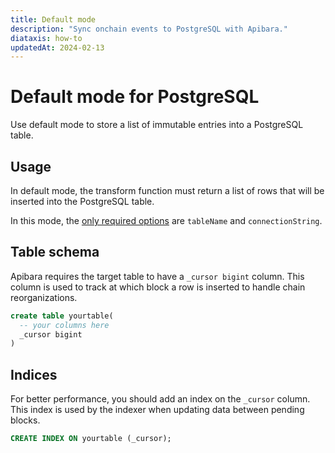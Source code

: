 ```yaml
---
title: Default mode
description: "Sync onchain events to PostgreSQL with Apibara."
diataxis: how-to
updatedAt: 2024-02-13
---
```


# Default mode for PostgreSQL

Use default mode to store a list of immutable entries into a PostgreSQL table.

## Usage

In default mode, the transform function must return a list of rows that will be
inserted into the PostgreSQL table.

In this mode, the [only required options](/docs/v1/integrations/postgres/options)
are `tableName` and `connectionString`.

## Table schema

Apibara requires the target table to have a `_cursor bigint` column. This column
is used to track at which block a row is inserted to handle chain
reorganizations.

```sql
create table yourtable(
  -- your columns here
  _cursor bigint
)
```

## Indices

For better performance, you should add an index on the `_cursor` column.
This index is used by the indexer when updating data between pending blocks.

```sql
CREATE INDEX ON yourtable (_cursor);
```
